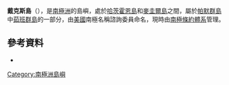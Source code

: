 {{Coord|64|46|S|64|23|W|source:GNIS|display=title}}

'''戴克斯島'''（{{lang-en|Dakers Island}}），是[[南極洲|南極洲]]的島嶼，處於[[哈茨霍恩島|哈茨霍恩島]]和[[麥圭爾島|麥圭爾島]]之間，屬於[[帕默群島|帕默群島]]中[[茹班群島|茹班群島]]的一部分，由[[美國|美國]]南極名稱諮詢委員命名，現時由[[南極條約體系|南極條約體系]]管理。

==參考資料==
* {{usgs-gazetteer|id=3458}}

{{Antarctica-geo-stub}}
[[Category:南極洲島嶼|Category:南極洲島嶼]]